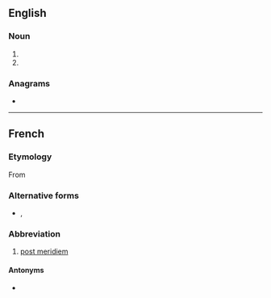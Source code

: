{{also|p.m.|p. m.|pm|Pm|PM|.pm}}
==English==

===Noun===
{{en-noun|?}}

# {{alternative spelling of|p.m.|lang=en}}
# {{alternative spelling of|PM|lang=en}}

===Anagrams===
* {{anagrams|en|a=mp|MP|Mp|mp}}

----

==French==

===Etymology===
From {{etyl|la|fr}} {{m|la|post meridiem}}

===Alternative forms===
* {{l|fr|PM}}, {{l|fr|P. M.}}

===Abbreviation===
{{head|fr|abbreviation}}
# [[post meridiem]]

====Antonyms====
* {{sense|post meridiem}} {{l|fr|A.M.}}